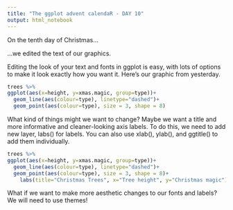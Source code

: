 ```yaml
---
title: "The ggplot advent calendaR - DAY 10"
output: html_notebook
---
```


On the tenth day of Christmas...

...we edited the text of our graphics.

Editing the look of your text and fonts in ggplot is easy, with lots of options to make it look exactly how you want it. Here's our graphic from yesterday.
```r
trees %>%
ggplot(aes(x=height, y=xmas.magic, group=type))+
  geom_line(aes(colour=type), linetype="dashed")+
  geom_point(aes(colour=type), size = 3, shape = 8)
```

What kind of things might we want to change? Maybe we want a title and more informative and cleaner-looking axis labels. To do this, we need to add new layer, labs() for labels. You can also use xlab(), ylab(), and ggtitle() to add them individually.

```r
trees %>%
ggplot(aes(x=height, y=xmas.magic, group=type))+
  geom_line(aes(colour=type), linetype="dashed")+
  geom_point(aes(colour=type), size = 3, shape = 8)+
    labs(title="Christmas Trees", x="Tree height", y="Christmas magic")
```

What if we want to make more aesthetic changes to our fonts and labels? We will need to use themes!
